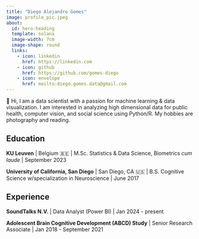 ---
title: "Diego Alejandro Gomes"
image: profile_pic.jpeg
about:
  id: hero-heading
  template: solana
  image-width: 7cm
  image-shape: round
  links:
    - icon: linkedin
      href: https://linkedin.com
    - icon: github
      href: https://github.com/gomes-diego
    - icon: envelope
      href: mailto:diego.gomes.data@gmail.com
---

::: {#hero-heading}
👋 Hi, I am a data scientist with a passion for machine learning & data visualization. I am interested in analyzing high dimensional data for public health, computer vision, and social science using Python/R. My hobbies are photography and reading.

## Education

**KU Leuven** \| Belgium 🇧🇪 \| M.Sc. Statistics & Data Science, Biometrics *cum laude* \| September 2023

**University of California, San Diego** \| San Diego, CA 🇺🇸 \| B.S. Cognitive Science w/specialization in Neuroscience \| June 2017

## Experience

**SoundTalks N.V.** \| Data Analyst (Power BI) \| Jan 2024 - present

**Adolescent Brain Cognitive Development (ABCD) Study** \| Senior Research Associate \| Jan 2018 - September 2021
:::
